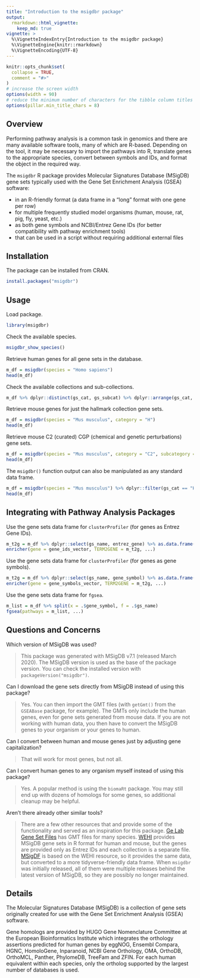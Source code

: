```yaml
---
title: "Introduction to the msigdbr package"
output:
  rmarkdown::html_vignette:
    keep_md: true
vignette: >
  %\VignetteIndexEntry{Introduction to the msigdbr package}
  %\VignetteEngine{knitr::rmarkdown}
  %\VignetteEncoding{UTF-8}
---
```


```r
knitr::opts_chunk$set(
  collapse = TRUE,
  comment = "#>"
)
# increase the screen width
options(width = 90)
# reduce the minimum number of characters for the tibble column titles
options(pillar.min_title_chars = 8)
```

## Overview

Performing pathway analysis is a common task in genomics and there are many available software tools, many of which are R-based.
Depending on the tool, it may be necessary to import the pathways into R, translate genes to the appropriate species, convert between symbols and IDs, and format the object in the required way.

The `msigdbr` R package provides Molecular Signatures Database (MSigDB) gene sets typically used with the Gene Set Enrichment Analysis (GSEA) software:

* in an R-friendly format (a data frame in a "long" format with one gene per row)
* for multiple frequently studied model organisms (human, mouse, rat, pig, fly, yeast, etc.)
* as both gene symbols and NCBI/Entrez Gene IDs (for better compatibility with pathway enrichment tools)
* that can be used in a script without requiring additional external files

## Installation

The package can be installed from CRAN.

```r
install.packages("msigdbr")
```

## Usage

Load package.

```r
library(msigdbr)
```

Check the available species.

```r
msigdbr_show_species()
```

Retrieve human genes for all gene sets in the database.

```r
m_df = msigdbr(species = "Homo sapiens")
head(m_df)
```

Check the available collections and sub-collections.

```r
m_df %>% dplyr::distinct(gs_cat, gs_subcat) %>% dplyr::arrange(gs_cat, gs_subcat)
```

Retrieve mouse genes for just the hallmark collection gene sets.

```r
m_df = msigdbr(species = "Mus musculus", category = "H")
head(m_df)
```

Retrieve mouse C2 (curated) CGP (chemical and genetic perturbations) gene sets.

```r
m_df = msigdbr(species = "Mus musculus", category = "C2", subcategory = "CGP")
head(m_df)
```

The `msigdbr()` function output can also be manipulated as any standard data frame.

```r
m_df = msigdbr(species = "Mus musculus") %>% dplyr::filter(gs_cat == "H")
head(m_df)
```

## Integrating with Pathway Analysis Packages

Use the gene sets data frame for `clusterProfiler` (for genes as Entrez Gene IDs).

```r
m_t2g = m_df %>% dplyr::select(gs_name, entrez_gene) %>% as.data.frame()
enricher(gene = gene_ids_vector, TERM2GENE = m_t2g, ...)
```

Use the gene sets data frame for `clusterProfiler` (for genes as gene symbols).

```r
m_t2g = m_df %>% dplyr::select(gs_name, gene_symbol) %>% as.data.frame()
enricher(gene = gene_symbols_vector, TERM2GENE = m_t2g, ...)
```

Use the gene sets data frame for `fgsea`.

```r
m_list = m_df %>% split(x = .$gene_symbol, f = .$gs_name)
fgsea(pathways = m_list, ...)
```

## Questions and Concerns

Which version of MSigDB was used?

> This package was generated with MSigDB v7.1 (released March 2020).
> The MSigDB version is used as the base of the package version.
> You can check the installed version with `packageVersion("msigdbr")`.

Can I download the gene sets directly from MSigDB instead of using this package?

> Yes.
> You can then import the GMT files (with `getGmt()` from the `GSEABase` package, for example).
> The GMTs only include the human genes, even for gene sets generated from mouse data.
> If you are not working with human data, you then have to convert the MSigDB genes to your organism or your genes to human.

Can I convert between human and mouse genes just by adjusting gene capitalization?

> That will work for most genes, but not all.

Can I convert human genes to any organism myself instead of using this package?

> Yes.
> A popular method is using the `biomaRt` package.
> You may still end up with dozens of homologs for some genes, so additional cleanup may be helpful.

Aren't there already other similar tools?

> There are a few other resources that and provide some of the functionality and served as an inspiration for this package.
> [Ge Lab Gene Set Files](http://ge-lab.org/#/data) has GMT files for many species.
> [WEHI](http://bioinf.wehi.edu.au/software/MSigDB/) provides MSigDB gene sets in R format for human and mouse, but the genes are provided only as Entrez IDs and each collection is a separate file.
> [MSigDF](https://github.com/stephenturner/msigdf) is based on the WEHI resource, so it provides the same data, but converted to a more tidyverse-friendly data frame.
> When `msigdbr` was initially released, all of them were multiple releases behind the latest version of MSigDB, so they are possibly no longer maintained.

## Details

The Molecular Signatures Database (MSigDB) is a collection of gene sets originally created for use with the Gene Set Enrichment Analysis (GSEA) software.

Gene homologs are provided by HUGO Gene Nomenclature Committee at the European Bioinformatics Institute which integrates the orthology assertions predicted for human genes by eggNOG, Ensembl Compara, HGNC, HomoloGene, Inparanoid, NCBI Gene Orthology, OMA, OrthoDB, OrthoMCL, Panther, PhylomeDB, TreeFam and ZFIN.
For each human equivalent within each species, only the ortholog supported by the largest number of databases is used.


